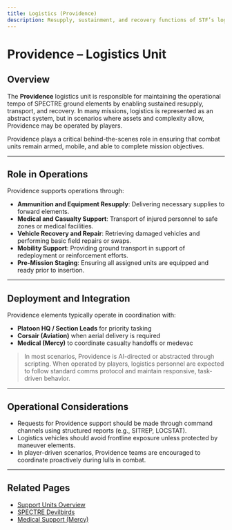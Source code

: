 ```yaml
---
title: Logistics (Providence)
description: Resupply, sustainment, and recovery functions of STF’s logistics unit.
---
```


# Providence – Logistics Unit

## Overview

The **Providence** logistics unit is responsible for maintaining the operational tempo of SPECTRE ground elements by enabling sustained resupply, transport, and recovery. In many missions, logistics is represented as an abstract system, but in scenarios where assets and complexity allow, Providence may be operated by players.

Providence plays a critical behind-the-scenes role in ensuring that combat units remain armed, mobile, and able to complete mission objectives.

---

## Role in Operations

Providence supports operations through:

- **Ammunition and Equipment Resupply**: Delivering necessary supplies to forward elements.
- **Medical and Casualty Support**: Transport of injured personnel to safe zones or medical facilities.
- **Vehicle Recovery and Repair**: Retrieving damaged vehicles and performing basic field repairs or swaps.
- **Mobility Support**: Providing ground transport in support of redeployment or reinforcement efforts.
- **Pre-Mission Staging**: Ensuring all assigned units are equipped and ready prior to insertion.

---

## Deployment and Integration

Providence elements typically operate in coordination with:

- **Platoon HQ / Section Leads** for priority tasking
- **Corsair (Aviation)** when aerial delivery is required
- **Medical (Mercy)** to coordinate casualty handoffs or medevac

> In most scenarios, Providence is AI-directed or abstracted through scripting. When operated by players, logistics personnel are expected to follow standard comms protocol and maintain responsive, task-driven behavior.

---

## Operational Considerations

- Requests for Providence support should be made through command channels using structured reports (e.g., SITREP, LOCSTAT).
- Logistics vehicles should avoid frontline exposure unless protected by maneuver elements.
- In player-driven scenarios, Providence teams are encouraged to coordinate proactively during lulls in combat.

---

## Related Pages

- [Support Units Overview](/sop/operational-structure/support-units/index)
- [SPECTRE Devilbirds](/sop/operational-structure/operational-units/devilbirds)
- [Medical Support (Mercy)](/sop/operational-structure/support-units/medical)
